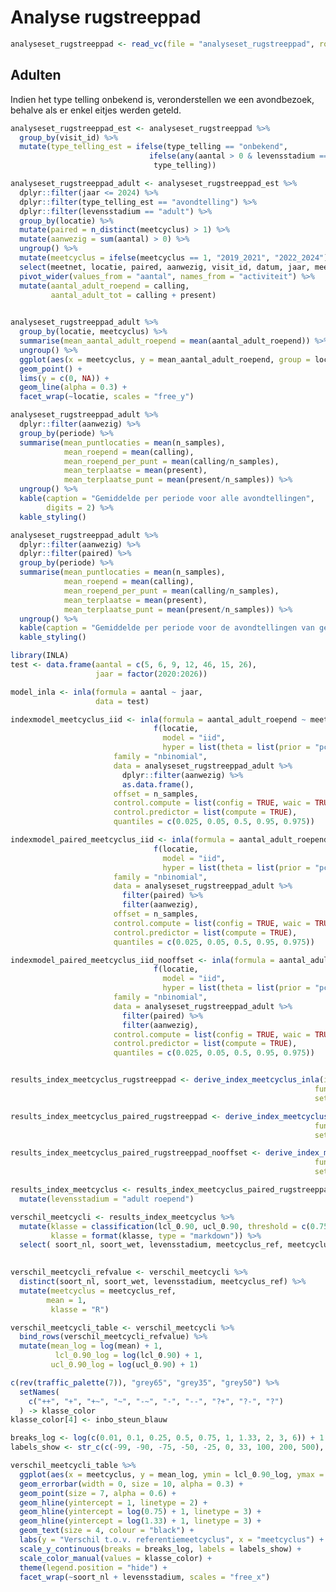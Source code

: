 # Analyse rugstreeppad

```r

analyseset_rugstreeppad <- read_vc(file = "analyseset_rugstreeppad", root = "../output/analyseset")

```

## Adulten

Indien het type telling onbekend is, veronderstellen we een avondbezoek, behalve als er enkel eitjes werden geteld.

```r
analyseset_rugstreeppad_est <- analyseset_rugstreeppad %>%
  group_by(visit_id) %>%
  mutate(type_telling_est = ifelse(type_telling == "onbekend",
                               ifelse(any(aantal > 0 & levensstadium == "ei"), "dagtelling", "avondtelling"),
                                type_telling))

```

```r
analyseset_rugstreeppad_adult <- analyseset_rugstreeppad_est %>%
  dplyr::filter(jaar <= 2024) %>%
  dplyr::filter(type_telling_est == "avondtelling") %>%
  dplyr::filter(levensstadium == "adult") %>%
  group_by(locatie) %>%
  mutate(paired = n_distinct(meetcyclus) > 1) %>%
  mutate(aanwezig = sum(aantal) > 0) %>%
  ungroup() %>%
  mutate(meetcyclus = ifelse(meetcyclus == 1, "2019_2021", "2022_2024")) %>%
  select(meetnet, locatie, paired, aanwezig, visit_id, datum, jaar, meetcyclus, periode, type_telling, n_samples, activiteit, aantal, soort_nl, soort_wet) %>%
  pivot_wider(values_from = "aantal", names_from = "activiteit") %>%
  mutate(aantal_adult_roepend = calling,
         aantal_adult_tot = calling + present)
  
```

```r
analyseset_rugstreeppad_adult %>%
  group_by(locatie, meetcyclus) %>%
  summarise(mean_aantal_adult_roepend = mean(aantal_adult_roepend)) %>%
  ungroup() %>%
  ggplot(aes(x = meetcyclus, y = mean_aantal_adult_roepend, group = locatie)) +
  geom_point() +
  lims(y = c(0, NA)) +
  geom_line(alpha = 0.3) +
  facet_wrap(~locatie, scales = "free_y")
```


```r
analyseset_rugstreeppad_adult %>%
  dplyr::filter(aanwezig) %>%
  group_by(periode) %>%
  summarise(mean_puntlocaties = mean(n_samples),
            mean_roepend = mean(calling),
            mean_roepend_per_punt = mean(calling/n_samples),
            mean_terplaatse = mean(present),
            mean_terplaatse_punt = mean(present/n_samples)) %>%
  ungroup() %>%
  kable(caption = "Gemiddelde per periode voor alle avondtellingen",
        digits = 2) %>%
  kable_styling()
```

```r
analyseset_rugstreeppad_adult %>%
  dplyr::filter(aanwezig) %>%
  dplyr::filter(paired) %>%
  group_by(periode) %>%
  summarise(mean_puntlocaties = mean(n_samples),
            mean_roepend = mean(calling),
            mean_roepend_per_punt = mean(calling/n_samples),
            mean_terplaatse = mean(present),
            mean_terplaatse_punt = mean(present/n_samples)) %>%
  ungroup() %>% 
  kable(caption = "Gemiddelde per periode voor de avondtellingen van gepaarde locaties", digits = 2) %>%
  kable_styling()
```

```r

library(INLA)
test <- data.frame(aantal = c(5, 6, 9, 12, 46, 15, 26),
                   jaar = factor(2020:2026))

model_inla <- inla(formula = aantal ~ jaar,
                   data = test)
```


```r
indexmodel_meetcyclus_iid <- inla(formula = aantal_adult_roepend ~ meetcyclus + 
                                f(locatie, 
                                  model = "iid", 
                                  hyper = list(theta = list(prior = "pc.prec", param = c(1, 0.05)))),
                       family = "nbinomial",
                       data = analyseset_rugstreeppad_adult %>%
                         dplyr::filter(aanwezig) %>%
                         as.data.frame(),
                       offset = n_samples,
                       control.compute = list(config = TRUE, waic = TRUE),
                       control.predictor = list(compute = TRUE),
                       quantiles = c(0.025, 0.05, 0.5, 0.95, 0.975))

indexmodel_paired_meetcyclus_iid <- inla(formula = aantal_adult_roepend ~ meetcyclus + 
                                f(locatie, 
                                  model = "iid", 
                                  hyper = list(theta = list(prior = "pc.prec", param = c(1, 0.05)))),
                       family = "nbinomial",
                       data = analyseset_rugstreeppad_adult %>%
                         filter(paired) %>%
                         filter(aanwezig),
                       offset = n_samples,
                       control.compute = list(config = TRUE, waic = TRUE),
                       control.predictor = list(compute = TRUE),
                       quantiles = c(0.025, 0.05, 0.5, 0.95, 0.975))

indexmodel_paired_meetcyclus_iid_nooffset <- inla(formula = aantal_adult_roepend ~ meetcyclus + 
                                f(locatie, 
                                  model = "iid", 
                                  hyper = list(theta = list(prior = "pc.prec", param = c(1, 0.05)))),
                       family = "nbinomial",
                       data = analyseset_rugstreeppad_adult %>%
                         filter(paired) %>%
                         filter(aanwezig),
                       control.compute = list(config = TRUE, waic = TRUE),
                       control.predictor = list(compute = TRUE),
                       quantiles = c(0.025, 0.05, 0.5, 0.95, 0.975))


results_index_meetcyclus_rugstreeppad <- derive_index_meetcyclus_inla(indexmodel_nbinom_inla = indexmodel_meetcyclus_iid, 
                                                                    function_eval = function(...) {exp(meetcyclus2022_2024)}, 
                                                                    set_seed =  21354)

results_index_meetcyclus_paired_rugstreeppad <- derive_index_meetcyclus_inla(indexmodel_nbinom_inla = indexmodel_paired_meetcyclus_iid, 
                                                                    function_eval = function(...) {exp(meetcyclus2022_2024)}, 
                                                                    set_seed =  21354)

results_index_meetcyclus_paired_rugstreeppad_nooffset <- derive_index_meetcyclus_inla(indexmodel_nbinom_inla = indexmodel_paired_meetcyclus_iid_nooffset, 
                                                                    function_eval = function(...) {exp(meetcyclus2022_2024)}, 
                                                                    set_seed =  21354)
```

```r

results_index_meetcyclus <- results_index_meetcyclus_paired_rugstreeppad %>%
  mutate(levensstadium = "adult roepend")

verschil_meetcycli <- results_index_meetcyclus %>%
  mutate(klasse = classification(lcl_0.90, ucl_0.90, threshold = c(0.75, 1.33), reference = 1),
         klasse = format(klasse, type = "markdown")) %>%
  select( soort_nl, soort_wet, levensstadium, meetcyclus_ref, meetcyclus, klasse, mean, lcl_0.90, ucl_0.90) 
  
```

```r
verschil_meetcycli_refvalue <- verschil_meetcycli %>%
  distinct(soort_nl, soort_wet, levensstadium, meetcyclus_ref) %>%
  mutate(meetcyclus = meetcyclus_ref,
        mean = 1,
         klasse = "R") 

verschil_meetcycli_table <- verschil_meetcycli %>%
  bind_rows(verschil_meetcycli_refvalue) %>%
  mutate(mean_log = log(mean) + 1,
          lcl_0.90_log = log(lcl_0.90) + 1,
         ucl_0.90_log = log(ucl_0.90) + 1)

```


```r
c(rev(traffic_palette(7)), "grey65", "grey35", "grey50") %>%
  setNames(
    c("++", "+", "+~", "~", "-~", "-", "--", "?+", "?-", "?")
  ) -> klasse_color
klasse_color[4] <- inbo_steun_blauw

breaks_log <- log(c(0.01, 0.1, 0.25, 0.5, 0.75, 1, 1.33, 2, 3, 6)) + 1
labels_show <- str_c(c(-99, -90, -75, -50, -25, 0, 33, 100, 200, 500), " %")

verschil_meetcycli_table %>%
  ggplot(aes(x = meetcyclus, y = mean_log, ymin = lcl_0.90_log, ymax = ucl_0.90_log, label = klasse)) +
  geom_errorbar(width = 0, size = 10, alpha = 0.3) +
  geom_point(size = 7, alpha = 0.6) +
  geom_hline(yintercept = 1, linetype = 2) +
  geom_hline(yintercept = log(0.75) + 1, linetype = 3) +
  geom_hline(yintercept = log(1.33) + 1, linetype = 3) +
  geom_text(size = 4, colour = "black") +
  labs(y = "Verschil t.o.v. referentiemeetcyclus", x = "meetcyclus") +
  scale_y_continuous(breaks = breaks_log, labels = labels_show) +
  scale_color_manual(values = klasse_color) +
  theme(legend.position = "hide") +
  facet_wrap(~soort_nl + levensstadium, scales = "free_x")
```
